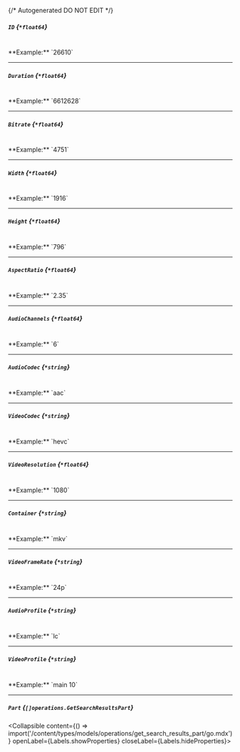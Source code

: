 {/* Autogenerated DO NOT EDIT  */}

##### `ID` *{`*float64`}*
<br/>
**Example:** `26610`

---
##### `Duration` *{`*float64`}*
<br/>
**Example:** `6612628`

---
##### `Bitrate` *{`*float64`}*
<br/>
**Example:** `4751`

---
##### `Width` *{`*float64`}*
<br/>
**Example:** `1916`

---
##### `Height` *{`*float64`}*
<br/>
**Example:** `796`

---
##### `AspectRatio` *{`*float64`}*
<br/>
**Example:** `2.35`

---
##### `AudioChannels` *{`*float64`}*
<br/>
**Example:** `6`

---
##### `AudioCodec` *{`*string`}*
<br/>
**Example:** `aac`

---
##### `VideoCodec` *{`*string`}*
<br/>
**Example:** `hevc`

---
##### `VideoResolution` *{`*float64`}*
<br/>
**Example:** `1080`

---
##### `Container` *{`*string`}*
<br/>
**Example:** `mkv`

---
##### `VideoFrameRate` *{`*string`}*
<br/>
**Example:** `24p`

---
##### `AudioProfile` *{`*string`}*
<br/>
**Example:** `lc`

---
##### `VideoProfile` *{`*string`}*
<br/>
**Example:** `main 10`

---
##### `Part` *{`[]operations.GetSearchResultsPart`}*
<Collapsible content={() => import('/content/types/models/operations/get_search_results_part/go.mdx')} openLabel={Labels.showProperties} closeLabel={Labels.hideProperties}>
</Collapsible>


